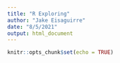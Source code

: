 ```yaml
---
title: "R Exploring"
author: "Jake Eisaguirre"
date: "8/5/2021"
output: html_document
---
```


```r
knitr::opts_chunk$set(echo = TRUE)
```

